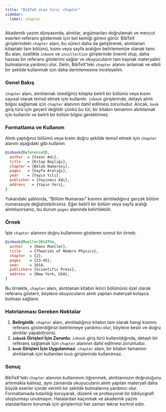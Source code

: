 ```yaml
---
title: "BibTeX alan türü: chapter"
sidebar:
  label: chapter
---
```



Akademik yazım dünyasında, alıntılar, argümanları doğrulamak ve mevcut eserleri referans göstermek için bel kemiği görevi görür. BibTeX girişlerindeki `chapter` alanı, bu süreci daha da geliştirerek, alıntılanan kitaptaki tam bölümü, kısmı veya sayfa aralığını belirlemenize olanak tanır. Bu alan, özellikle `inbook` ve `incollection` girişlerinde önemli olup, daha hassas bir referans gösterimi sağlar ve okuyucuların tam kaynak materyalini bulmalarına yardımcı olur. Gelin, BibTeX'teki `chapter` alanını anlamak ve etkili bir şekilde kullanmak için daha derinlemesine inceleyelim.

<CiteDrive />

### Genel Bakış

`chapter` alanı, alıntılamak istediğiniz kitapta belirli bir bölümü veya kısmı sayısal olarak temsil etmek için kullanılır. `inbook` girişlerinde, detaylı alıntı bilgisi sağlamak için `chapter` alanının dahil edilmesi zorunludur. Ancak, `book` giriş türü için geçerli değildir çünkü bu tür, bir kitabın tamamını alıntılamak için kullanılır ve belirli bir bölüm bilgisi gerektirmez.

### Formatlama ve Kullanım

Alıntı yaptığınız bölümü veya kısmı doğru şekilde temsil etmek için `chapter` alanını aşağıdaki gibi kullanın:

```bibtex
@inbook{ReferenceID,
  author  = {Yazar Adı},
  title   = {Kitap Başlığı},
  chapter = {Bölüm Numarası},
  pages   = {Sayfa Aralığı},
  year    = {Yayın Yılı},
  publisher = {Yayınevi Adı},
  address   = {Yayın Yeri},
}
```

Yukarıdaki şablonda, "Bölüm Numarası" kısmını alıntıladığınız gerçek bölüm numarasıyla değiştirebilirsiniz. Eğer belirli bir bölüm veya sayfa aralığı alıntılıyorsanız, bu durum `pages` alanında belirtilebilir.

### Örnek

İşte `chapter` alanının doğru kullanımını gösteren somut bir örnek:

```bibtex
@inbook{Mueller2014The,
  author   = {Hans Mueller},
  title    = {Theories of Modern Physics},
  chapter  = {2},
  pages    = {23-45},
  year     = 2014,
  publisher= {Scientific Press},
  address  = {New York, USA},
}
```

Bu örnekte, `chapter` alanı, alıntılanan kitabın ikinci bölümünü özel olarak referans gösterir, böylece okuyucuların alıntı yapılan materyali kolayca bulması sağlanır.

### Hatırlanması Gereken Noktalar

1. **Belirginlik**: `chapter` alanı, alıntıladığınız kitabın tam olarak hangi kısmını referans gösterdiğinizi belirlemeye yardımcı olur, böylece kesin ve doğru alıntılar yapabilirsiniz.
2. **`inbook` Girişleri İçin Zorunlu**: `inbook` giriş türü kullanıldığında, detaylı bir referans sağlamak için `chapter` alanının dahil edilmesi zorunludur.
3. **`book` Girişleri İçin Uygulanmaz**: `chapter` alanı, bir kitabın tamamını alıntılamak için kullanılan `book` girişlerinde kullanılmaz.

### Sonuç

BibTeX'teki `chapter` alanının kullanımını öğrenmek, alıntılarınızın doğruluğunu artırmakla kalmaz, aynı zamanda okuyucuların alıntı yapılan materyali daha büyük eserler içinde verimli bir şekilde bulmalarına yardımcı olur. Formatlamada tutarlılığı koruyarak, düzenli ve profesyonel bir bibliyografi oluşturmayı unutmayın. Hatalardan kaçınmak ve akademik yazım standartlarını korumak için girişlerinizi her zaman tekrar kontrol edin.